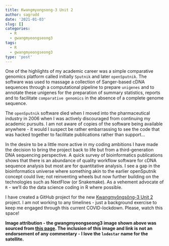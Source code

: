 ```yaml
---
title: Kwangmyongsong-3 Unit 2
author: sagrudd
date: '2021-01-03'
slug: []
categories:
  - R
  - gwangmyeongseong3
tags:
  - R
  - gwangmyeongseong3
type: 'post'
---
```


One of the highlights of my academic career was a simple comparative genomics
platform called initially `Sputnik` and later `openSputnik`. The software
was used to massage a collection of Sanger-based cDNA sequences through a
computational pipeline to prepare `unigenes` and to annotate these unigenes for
the preparation of summary statistics, reports and to facilitate `comparative
genomics` in the absence of a complete genome sequence.

The `openSputnik` software died when I moved into the pharmaceutical industry
in 2006 when I was actively discouraged from continuing my academic pursuits. I
am not aware of copies of the software being available anywhere - it would
I suspect be rather embarrassing to see the code that was hacked together to
facilitate publications rather than support...

In the desire to be a little more active in my coding ambitions I have made the
decision to bring the project back to life but from a third-generation DNA
sequencing perspective. A quick survey of bioinformatics publications shows that
there is an abundance of quality workflow software for cDNA sequence analysis
but most are for quantitative analysis. I see a gap in the bioinformatics
universe where something akin to the earlier openSputnik concept could live;
not reinventing wheels but now further building on the technologies such as
NextFlow (or Snakemake). As a vehement advocate of `R` - we'll do the data
science coding in R where possible.  

I have created a GitHub project for the new 
[Kwangmyŏngsŏng-3 Unit 2](https://github.com/sagrudd/gwangmyeongseong3) project.
I am not working to any timelines - just a background exercise to keep me
engaged through this current COVID-lockdown. Please, watch this space!

**Image attribution - the gwangmyeongseong3 image shown above was sourced from
[this page](https://www.globalsecurity.org/wmd/world/dprk/td-2b-mod-4-4th-flighttest.htm).
The inclusion of this image and link is not an endorsement of any commentary -
I love the `lodestar` name for the satellite.**
